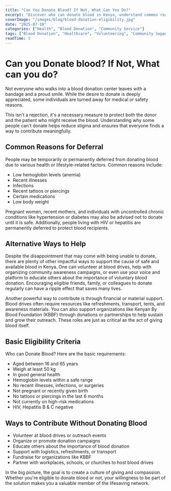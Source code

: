 ```yaml
---
title: "Can You Donate Blood? If Not, What Can You Do?"
excerpt: "Discover who can donate blood in Kenya, understand common reasons for deferral, and learn alternative ways to contribute to the blood donation cause even if you can't donate."
coverImage: "/images/blog/blood-donation-eligibility.jpg"
date: "2025-07-10"
categories: ["Health", "Blood Donation", "Community Service"]
tags: ["Blood Donation", "Healthcare", "Volunteering", "Community Support", "Medical Guidelines"]
readTime: 5
---
```


# Can you Donate blood? If Not, What can you do?

Not everyone who walks into a blood donation center leaves with a bandage and a proud smile. While the desire to donate is deeply appreciated, some individuals are turned away for medical or safety reasons. 

This isn't a rejection, it's a necessary measure to protect both the donor and the patient who might receive the blood. Understanding why some people can't donate helps reduce stigma and ensures that everyone finds a way to contribute meaningfully.

## Common Reasons for Deferral

People may be temporarily or permanently deferred from donating blood due to various health or lifestyle-related factors. Common reasons include: 
- Low hemoglobin levels (anemia)
- Recent illnesses
- Infections
- Recent tattoos or piercings
- Certain medications
- Low body weight

Pregnant women, recent mothers, and individuals with uncontrolled chronic conditions like hypertension or diabetes may also be advised not to donate until it is safe. Additionally, people living with HIV or hepatitis are permanently deferred to protect blood recipients.

## Alternative Ways to Help

Despite the disappointment that may come with being unable to donate, there are plenty of other impactful ways to support the cause of safe and available blood in Kenya. One can volunteer at blood drives, help with organizing community awareness campaigns, or even use your voice and platform to educate others about the importance of voluntary blood donation. Encouraging eligible friends, family, or colleagues to donate regularly can have a ripple effect that saves many lives.

Another powerful way to contribute is through financial or material support. Blood drives often require resources like refreshments, transport, tents, and awareness materials. You can also support organizations like Kenyan By Blood Foundation (KBBF) through donations or partnerships to help sustain and grow their outreach. These roles are just as critical as the act of giving blood itself.

## Basic Eligibility Criteria

Who can Donate Blood? Here are the basic requirements:
- Aged between 16 and 65 years
- Weigh at least 50 kg
- In good general health
- Hemoglobin levels within a safe range
- No recent illnesses, infections, or surgeries
- Not pregnant or recently given birth
- No tattoos or piercings in the last 6 months
- Not currently on high-risk medications
- HIV, Hepatitis B & C negative

## Ways to Contribute Without Donating Blood
- Volunteer at blood drives or outreach events
- Organize or promote donation campaigns
- Educate others about the importance of blood donation
- Support with logistics, refreshments, or transport
- Fundraise for organizations like KBBF
- Partner with workplaces, schools, or churches to host blood drives

In the big picture, the goal is to create a culture of giving and compassion. Whether you're eligible to donate blood or not, your willingness to be part of the solution makes you a valuable member of the lifesaving network.
